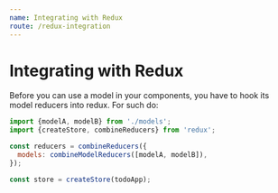 ```yaml
---
name: Integrating with Redux
route: /redux-integration
---
```


# Integrating with Redux

Before you can use a model in your components, you have to hook its model reducers into redux. For such do:

```javascript
import {modelA, modelB} from './models';
import {createStore, combineReducers} from 'redux';

const reducers = combineReducers({
  models: combineModelReducers([modelA, modelB]),
});

const store = createStore(todoApp);
```

